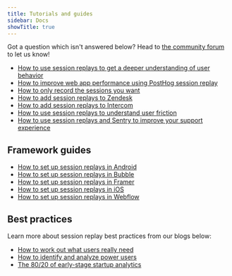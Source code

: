```yaml
---
title: Tutorials and guides
sidebar: Docs
showTitle: true
---
```

Got a question which isn't answered below? Head to [the community forum](/questions) to let us know!

- [How to use session replays to get a deeper understanding of user behavior](/tutorials/explore-insights-session-recordings)
- [How to improve web app performance using PostHog session replay](/tutorials/performance-metrics)
- [How to only record the sessions you want](/tutorials/limit-session-recordings)
- [How to add session replays to Zendesk](/tutorials/zendesk-session-replays)
- [How to add session replays to Intercom](/tutorials/intercom-session-replays)
- [How to use session replays to understand user friction](/tutorials/filter-session-recordings)
- [How to use session replays and Sentry to improve your support experience](/tutorials/session-recordings-for-support)

## Framework guides

- [How to set up session replays in Android](/tutorials/android-session-replays)
- [How to set up session replays in Bubble](/tutorials/bubble-analytics)
- [How to set up session replays in Framer](/tutorials/framer-analytics)
- [How to set up session replays in iOS](/tutorials/ios-session-replays)
- [How to set up session replays in Webflow](/tutorials/webflow)

## Best practices

Learn more about session replay best practices from our blogs below:

- [How to work out what users really need](/blog/how-to-work-out-what-users-need)
- [How to identify and analyze power users](/tutorials/power-users)
- [The 80/20 of early-stage startup analytics](/founders/early-stage-analytics)
